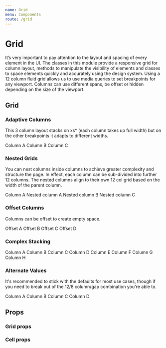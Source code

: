 ```yaml
---
name: Grid
menu: Components
route: /grid
---
```



# Grid

It’s very important to pay attention to the layout and spacing of every element
in the UI. The classes in this module provide a responsive grid for column
layout, methods to manipulate the visibility of elements and classes to space
elements quickly and accurately using the design system. Using a 12 column fluid
grid allows us to use media queries to set breakpoints for any viewport. Columns
can use different spans, be offset or hidden depending on the size of the
viewport.

## Grid

### Adaptive Columns

This 3 column layout stacks on xs\* (each column takes up full width) but on the
other breakpoints it adapts to different widths.

<Playground>
	<GridOverlay>
		<Grid style={{ fontSize: 14 }}>
			<Cell width={[12, 4, 2, 8]}>
				<Box>Column A</Box>
			</Cell>
			<Cell width={[12, 4, 8, 2]}>
				<Box>Column B</Box>
			</Cell>
			<Cell width={[12, 4, 2, 2]}>
				<Box>Column C</Box>
			</Cell>
		</Grid>
	</GridOverlay>
</Playground>

### Nested Grids

You can nest columns inside columns to achieve greater complexity and structure the page. In effect, each column can be sub-divided into further 12 columns. The nested columns align to their own 12 col grid based on the width of the parent column.

<Playground>
	<GridOverlay>
		<Grid style={{ fontSize: 14 }}>
			<Cell width={[12, 12, 12, 3]}>
				<Box>Column A</Box>
			</Cell>
			<Cell width={[12, 12, 12, 9]}>
				<Grid>
					<Cell width={4}>
						<Box>Nested column A</Box>
					</Cell>
					<Cell width={4}>
						<Box>Nested column B</Box>
					</Cell>
					<Cell width={4}>
						<Box>Nested column C</Box>
					</Cell>
				</Grid>
			</Cell>
		</Grid>
	</GridOverlay>
</Playground>

### Offset Columns

Columns can be offset to create empty space.

<Playground>
	<GridOverlay>
		<Grid style={{ fontSize: 14 }}>
			<Cell width={[12, 12, 10]} left={[1, 1, 2]}>
				<Box>Offset A</Box>
			</Cell>
			<Cell width={[12, 12, 5]} left={[1, 1, 7]}>
				<Box>Offset B</Box>
			</Cell>
			<Cell width={[12, 12, 5]} left={[1, 1, 2]} top={[3, 3, 2]}>
				<Box>Offset C</Box>
			</Cell>
			<Cell width={[12, 12, 10]} left={[1, 1, 2]} top={[4, 4, 5]}>
				<Box>Offset D</Box>
			</Cell>
		</Grid>
	</GridOverlay>
</Playground>

### Complex Stacking

<Playground>
	<GridOverlay>
		<Grid style={{ fontSize: 14 }}>
			<Cell width={[12, 6, 3, 4]}>
				<Box>Column A</Box>
			</Cell>
			<Cell width={[12, 6, 3, 4]}>
				<Box>Column B</Box>
			</Cell>
			<Cell width={[12, 12, 3, 4]}>
				<Box>Column C</Box>
			</Cell>
			<Cell width={[12, 4, 3, 2]}>
				<Box>Column D</Box>
			</Cell>
			<Cell width={[12, 4, 3, 8]}>
				<Box>Column E</Box>
			</Cell>
			<Cell width={[12, 4, 3, 2]}>
				<Box>Column F</Box>
			</Cell>
			<Cell width={[12, 8, 3, 6]}>
				<Box>Column G</Box>
			</Cell>
			<Cell width={[12, 4, 3, 6]}>
				<Box>Column H</Box>
			</Cell>
		</Grid>
	</GridOverlay>
</Playground>

### Alternate Values

It's recommended to stick with the defaults for most use cases, though if you
need to break out of the 12/8 column/gap combination you're able to.

<Playground>
	<GridOverlay columns={16} gap={4}>
		<Grid style={{ fontSize: 14 }} columns={16} gap={4}>
			<Cell width={[16, 8, 2, 8]}>
				<Box>Column A</Box>
			</Cell>
			<Cell width={[16, 8, 6, 4]}>
				<Box>Column B</Box>
			</Cell>
			<Cell width={[16, 8, 6, 2]}>
				<Box>Column C</Box>
			</Cell>
			<Cell width={[16, 8, 2, 2]}>
				<Box>Column D</Box>
			</Cell>
		</Grid>
	</GridOverlay>
</Playground>

## Props

### Grid props

<Props of={Grid} />

### Cell props

<Props of={Cell} />
